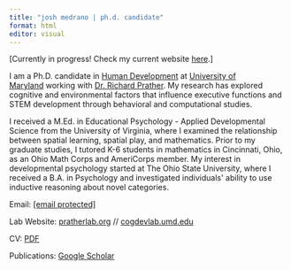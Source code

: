 ```yaml
---
title: "josh medrano | ph.d. candidate"
format: html
editor: visual
---
```


\[Currently in progress! Check my current website [here](https://sites.google.com/umd.edu/joshmedrano/home?authuser=0).\]

I am a Ph.D. candidate in [Human Development](https://education.umd.edu/academics/departments/hdqm) at [University of Maryland](https://umd.edu/) working with [Dr. Richard Prather](https://pratherlab.org/). My research has explored cognitive and environmental factors that influence executive functions and STEM development through behavioral and computational studies.

I received a M.Ed. in Educational Psychology - Applied Developmental Science from the University of Virginia, where I examined the relationship between spatial learning, spatial play, and mathematics. Prior to my graduate studies, I tutored K-6 students in mathematics in Cincinnati, Ohio, as an Ohio Math Corps and AmeriCorps member. My interest in developmental psychology started at The Ohio State University, where I received a B.A. in Psychology and investigated individuals\' ability to use inductive reasoning about novel categories.

Email: [\[email protected\]](email:jmed7@umd.edu)

Lab Website: [pratherlab.org](https://pratherlab.org/) // [cogdevlab.umd.edu](https://cogdevlab.umd.edu/)

CV: [PDF](https://drive.google.com/file/d/1WtSW1zbjm3Gc_OumLx3wE9QoNjC-UpRZ/view)

Publications: [Google Scholar](https://scholar.google.com/citations?user=IrZrHOQAAAAJ&hl=en)